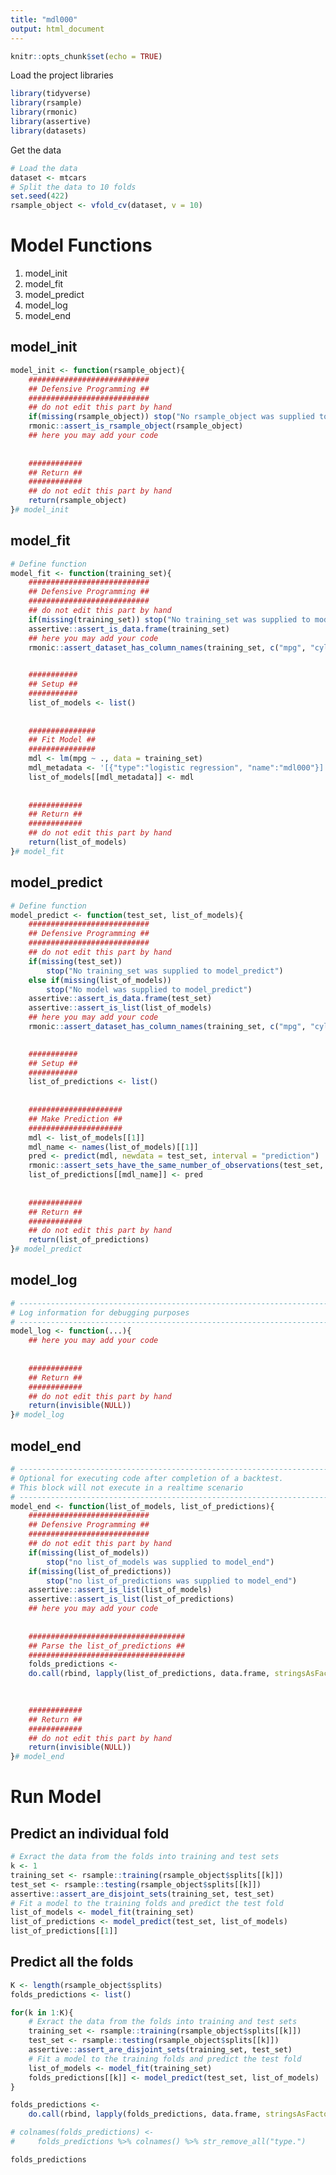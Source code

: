 ```yaml
---
title: "mdl000"
output: html_document
---
```


```r
knitr::opts_chunk$set(echo = TRUE)
```

Load the project libraries

```r
library(tidyverse)
library(rsample)
library(rmonic)
library(assertive)
library(datasets)
```

Get the data

```r
# Load the data
dataset <- mtcars 
# Split the data to 10 folds
set.seed(422)
rsample_object <- vfold_cv(dataset, v = 10)
```

# Model Functions

1. model_init
2. model_fit
3. model_predict
4. model_log
5. model_end

## model_init

```r
model_init <- function(rsample_object){
    ###########################
    ## Defensive Programming ##
    ###########################
    ## do not edit this part by hand
    if(missing(rsample_object)) stop("No rsample_object was supplied to model_init")
    rmonic::assert_is_rsample_object(rsample_object)
    ## here you may add your code
    
    
    ############
    ## Return ##
    ############
    ## do not edit this part by hand
    return(rsample_object)
}# model_init
```

## model_fit

```r
# Define function
model_fit <- function(training_set){
    ###########################
    ## Defensive Programming ##
    ###########################
    ## do not edit this part by hand
    if(missing(training_set)) stop("No training_set was supplied to model_fit")
    assertive::assert_is_data.frame(training_set)
    ## here you may add your code
    rmonic::assert_dataset_has_column_names(training_set, c("mpg", "cyl"))

    
    ###########
    ## Setup ##
    ###########
    list_of_models <- list()
    
    
    ###############
    ## Fit Model ##
    ###############
    mdl <- lm(mpg ~ ., data = training_set)
    mdl_metadata <- '[{"type":"logistic regression", "name":"mdl000"}]'
    list_of_models[[mdl_metadata]] <- mdl
    
    
    ############
    ## Return ##
    ############
    ## do not edit this part by hand
    return(list_of_models)
}# model_fit
```

## model_predict

```r
# Define function
model_predict <- function(test_set, list_of_models){
    ###########################
    ## Defensive Programming ##
    ###########################
    ## do not edit this part by hand
    if(missing(test_set)) 
        stop("No training_set was supplied to model_predict")
    else if(missing(list_of_models)) 
        stop("No model was supplied to model_predict")   
    assertive::assert_is_data.frame(test_set)
    assertive::assert_is_list(list_of_models)
    ## here you may add your code
    rmonic::assert_dataset_has_column_names(training_set, c("mpg", "cyl"))

    
    ###########
    ## Setup ##
    ###########
    list_of_predictions <- list()
    
    
    #####################
    ## Make Prediction ##
    #####################
    mdl <- list_of_models[[1]]
    mdl_name <- names(list_of_models)[[1]]
    pred <- predict(mdl, newdata = test_set, interval = "prediction")
    rmonic::assert_sets_have_the_same_number_of_observations(test_set, pred)
    list_of_predictions[[mdl_name]] <- pred
    
    
    ############
    ## Return ##
    ############
    ## do not edit this part by hand
    return(list_of_predictions)
}# model_predict
```

## model_log

```r
# ---------------------------------------------------------------------------- #
# Log information for debugging purposes
# ---------------------------------------------------------------------------- #
model_log <- function(...){
    ## here you may add your code
    
    
    ############
    ## Return ##
    ############
    ## do not edit this part by hand
    return(invisible(NULL))
}# model_log
```

## model_end

```r
# ---------------------------------------------------------------------------- #
# Optional for executing code after completion of a backtest. 
# This block will not execute in a realtime scenario
# ---------------------------------------------------------------------------- #
model_end <- function(list_of_models, list_of_predictions){
    ###########################
    ## Defensive Programming ##
    ###########################
    ## do not edit this part by hand
    if(missing(list_of_models))
        stop("no list_of_models was supplied to model_end")
    if(missing(list_of_predictions))
        stop("no list_of_predictions was supplied to model_end")
    assertive::assert_is_list(list_of_models)
    assertive::assert_is_list(list_of_predictions)
    ## here you may add your code
    
    
    ###################################
    ## Parse the list_of_predictions ##
    ###################################
    folds_predictions <- 
    do.call(rbind, lapply(list_of_predictions, data.frame, stringsAsFactors=FALSE))

    
    
    ############
    ## Return ##
    ############
    ## do not edit this part by hand
    return(invisible(NULL))
}# model_end
```

# Run Model

## Predict an individual fold

```r
# Exract the data from the folds into training and test sets
k <- 1
training_set <- rsample::training(rsample_object$splits[[k]])
test_set <- rsample::testing(rsample_object$splits[[k]])
assertive::assert_are_disjoint_sets(training_set, test_set)
# Fit a model to the training folds and predict the test fold
list_of_models <- model_fit(training_set)
list_of_predictions <- model_predict(test_set, list_of_models)
list_of_predictions[[1]]
```

## Predict all the folds

```r
K <- length(rsample_object$splits)
folds_predictions <- list()

for(k in 1:K){
    # Exract the data from the folds into training and test sets
    training_set <- rsample::training(rsample_object$splits[[k]])
    test_set <- rsample::testing(rsample_object$splits[[k]])
    assertive::assert_are_disjoint_sets(training_set, test_set)
    # Fit a model to the training folds and predict the test fold
    list_of_models <- model_fit(training_set)
    folds_predictions[[k]] <- model_predict(test_set, list_of_models)
}

folds_predictions <- 
    do.call(rbind, lapply(folds_predictions, data.frame, stringsAsFactors=FALSE))

# colnames(folds_predictions) <- 
#     folds_predictions %>% colnames() %>% str_remove_all("type.")

folds_predictions
```

